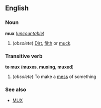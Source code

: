 ==English==
===Noun===
'''mux''' (''[[uncountable]]'')
#(''obsolete'') [[Dirt]], [[filth]] or [[muck]].

===Transitive verb===
'''to mux''' ('''muxes''', '''muxing''', '''muxed''')
#(''obsolete'') To make a [[mess]] of something

===See also===
*[[MUX]]
